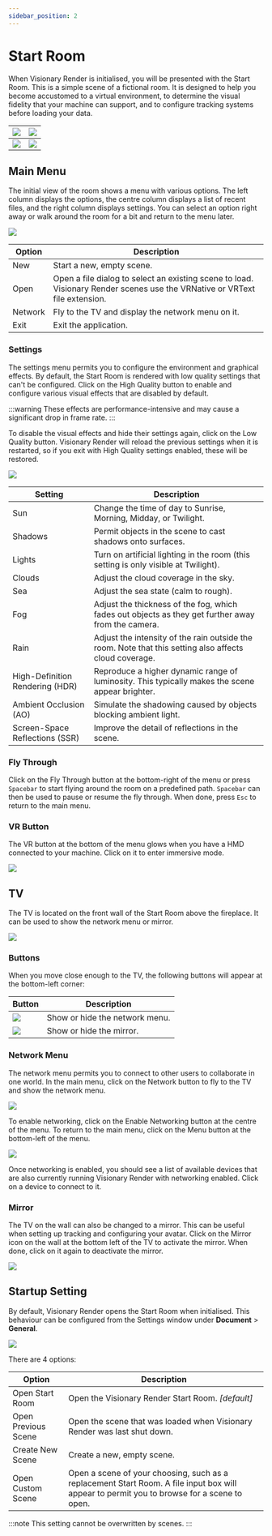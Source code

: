 ```yaml
---
sidebar_position: 2
---
```


# Start Room

When Visionary Render is initialised, you will be presented with the Start Room. This is a simple scene of a fictional room. It is designed to help you become accustomed to a virtual environment, to determine the visual fidelity that your machine can support, and to configure tracking systems before loading your data.

| ![](/img/visionary-render/getting-started/start-room/view1.png) | ![](/img/visionary-render/getting-started/start-room/view2.png) |
|--------------|------------|
| ![](/img/visionary-render/getting-started/start-room/view3.png) | ![](/img/visionary-render/getting-started/start-room/view4.png) |

## Main Menu

The initial view of the room shows a menu with various options. The left column displays the options, the centre column displays a list of recent files, and the right column displays settings. You can select an option right away or walk around the room for a bit and return to the menu later.

![](/img/visionary-render/getting-started/start-room/overview.png)

| Option  | Description                                                                                                                |
|---------|----------------------------------------------------------------------------------------------------------------------------|
| New     | Start a new, empty scene.                                                                                                  |
| Open    | Open a file dialog to select an existing scene to load. Visionary Render scenes use the VRNative or VRText file extension. |
| Network | Fly to the TV and display the network menu on it.                                                                          |
| Exit    | Exit the application.                                                                                                      |

### Settings

The settings menu permits you to configure the environment and graphical effects. By default, the Start Room is rendered with low quality settings that can't be configured. Click on the High Quality button to enable and configure various visual effects that are disabled by default.

:::warning
These effects are performance-intensive and may cause a significant drop in frame rate.
:::

To disable the visual effects and hide their settings again, click on the Low Quality button. Visionary Render will reload the previous settings when it is restarted, so if you exit with High Quality settings enabled, these will be restored.

![](/img/visionary-render/getting-started/start-room/settings.png)

| Setting                         | Description                                                                                            |
|---------------------------------|--------------------------------------------------------------------------------------------------------|
| Sun                             | Change the time of day to Sunrise, Morning, Midday, or Twilight.                                       |
| Shadows                         | Permit objects in the scene to cast shadows onto surfaces.                                             |
| Lights                          | Turn on artificial lighting in the room (this setting is only visible at Twilight).                    |
| Clouds                          | Adjust the cloud coverage in the sky.                                                                  |
| Sea                             | Adjust the sea state (calm to rough).                                                                  |
| Fog                             | Adjust the thickness of the fog, which fades out objects as they get further away from the camera.     |
| Rain                            | Adjust the intensity of the rain outside the room. Note that this setting also affects cloud coverage. |
| High-Definition Rendering (HDR) | Reproduce a higher dynamic range of luminosity. This typically makes the scene appear brighter.        |
| Ambient Occlusion (AO)          | Simulate the shadowing caused by objects blocking ambient light.                                       |
| Screen-Space Reflections (SSR)  | Improve the detail of reflections in the scene.                                                        |

### Fly Through

Click on the Fly Through button at the bottom-right of the menu or press `Spacebar` to start flying around the room on a predefined path. `Spacebar` can then be used to pause or resume the fly through. When done, press `Esc` to return to the main menu.

### VR Button

The VR button at the bottom of the menu glows when you have a HMD connected to your machine. Click on it to enter immersive mode.

![](/img/visionary-render/getting-started/start-room/vr-button.png)

## TV

The TV is located on the front wall of the Start Room above the fireplace. It can be used to show the network menu or mirror.

![](/img/visionary-render/getting-started/start-room/tv.png)

### Buttons

When you move close enough to the TV, the following buttons will appear at the bottom-left corner:

| Button                   | Description                    |
|--------------------------|--------------------------------|
| ![](/img/visionary-render/getting-started/start-room/network.png) | Show or hide the network menu. |
| ![](/img/visionary-render/getting-started/start-room/toggle-mirror.png) | Show or hide the mirror. |

### Network Menu

The network menu permits you to connect to other users to collaborate in one world. In the main menu, click on the Network button to fly to the TV and show the network menu.

![](/img/visionary-render/getting-started/start-room/network-disabled.png)

To enable networking, click on the Enable Networking button at the centre of the menu. To return to the main menu, click on the Menu button at the bottom-left of the menu.

![](/img/visionary-render/getting-started/start-room/network-enabled.png)

Once networking is enabled, you should see a list of available devices that are also currently running Visionary Render with networking enabled. Click on a device to connect to it.

### Mirror

The TV on the wall can also be changed to a mirror. This can be useful when setting up tracking and configuring your avatar. Click on the Mirror icon on the wall at the bottom left of the TV to activate the mirror. When done, click on it again to deactivate the mirror.

![](/img/visionary-render/getting-started/start-room/mirror.png)

## Startup Setting

By default, Visionary Render opens the Start Room when initialised. This behaviour can be configured from the Settings window under **Document** > **General**.

![](/img/visionary-render/getting-started/start-room/startup.png)

There are 4 options:

| Option              | Description                                 |
|---------------------|---------------------------------------------|
| Open Start Room     | Open the Visionary Render Start Room. *[default]* |
| Open Previous Scene | Open the scene that was loaded when Visionary Render was last shut down. |
| Create New Scene    | Create a new, empty scene. |
| Open Custom Scene   | Open a scene of your choosing, such as a replacement Start Room. A file input box will appear to permit you to browse for a scene to open. |

:::note
This setting cannot be overwritten by scenes.
:::
